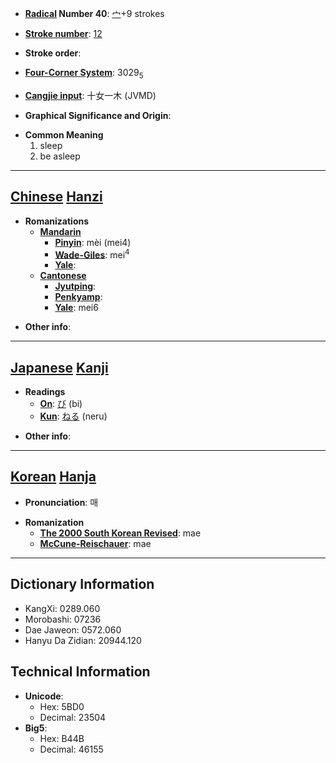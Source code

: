 * '''[[Wiktionary:Chinese radical index| Radical]] Number 40''': [[Wiktionary:Chinese radical index 宀|宀]]+9 strokes

* '''[[Wiktionary:Chinese total strokes index|Stroke number]]''': [[Wiktionary:Chinese total strokes index 12|12]]

* '''Stroke order''': 

* '''[[Wiktionary:Chinese four corner index|Four-Corner System]]''': 3029<sub>5</sub>

* '''[[Wiktionary:Chinese Cangjie index|Cangjie input]]''': 十女一木 (JVMD)

* '''Graphical Significance and Origin''': 

* '''Common Meaning'''
*#sleep
*# be asleep


----

== [[Chinese]] [[Hanzi]] ==

* '''Romanizations'''
** '''[[Mandarin]]'''
*** '''[[Pinyin]]''': mèi (mei4)
*** '''[[Wade-Giles]]''': mei<sup>4</sup>
*** '''[[Yale]]''': 
** '''[[Cantonese]]'''
*** '''[[Jyutping]]''':
*** '''[[Penkyamp]]''': 
*** '''[[Yale]]''': mei6

* '''Other info''': 

----

== [[Japanese]] [[Kanji]] ==

* '''Readings'''
** '''[[On]]''': [[び]] (bi)
** '''[[Kun]]''': [[ねる]] (neru)

* '''Other info''':  

----

== [[Korean]] [[Hanja]] ==

* '''Pronunciation''': 매

* '''Romanization'''
** '''[[The 2000 South Korean Revised Romanization|The 2000 South Korean Revised]]''': mae
** '''[[McCune-Reischauer]]''': mae

----

== Dictionary Information ==

* KangXi: 0289.060
* Morobashi: 07236
* Dae Jaweon: 0572.060
* Hanyu Da Zidian: 20944.120

== Technical Information ==

* '''Unicode''':
** Hex: 5BD0
** Decimal: 23504
* '''Big5''':
** Hex: B44B
** Decimal: 46155